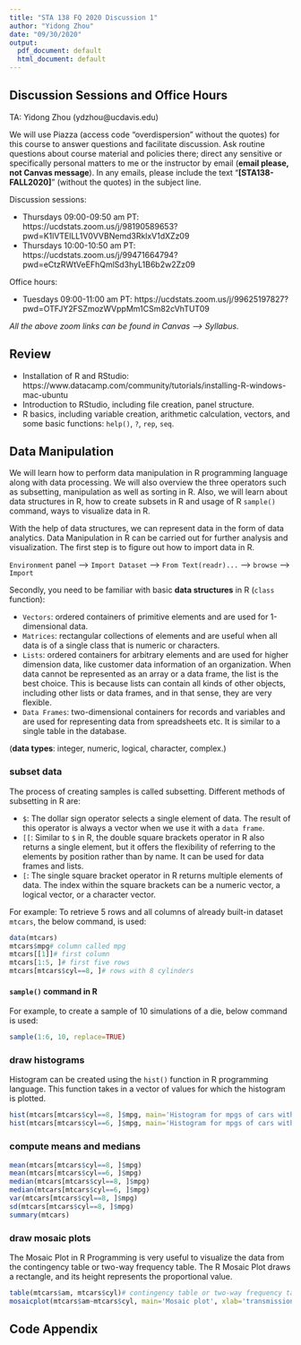 ```yaml
---
title: "STA 138 FQ 2020 Discussion 1"
author: "Yidong Zhou"
date: "09/30/2020"
output:
  pdf_document: default
  html_document: default
---
```


## Discussion Sessions and Office Hours

TA: Yidong Zhou (ydzhou@ucdavis.edu)

We will use Piazza (access code "overdispersion" without the quotes) for this course to answer questions and facilitate discussion. Ask routine questions about course material and policies there; direct any sensitive or specifically personal matters to me or the instructor by email (**email please, not Canvas message**). In any emails, please include the text "**[STA138-FALL2020]**" (without the quotes) in the subject line.

Discussion sessions: 

- Thursdays 09:00-09:50 am PT: https://ucdstats.zoom.us/j/98190589653?pwd=K1lVTElLL1V0VVBNemd3RklxV1dXZz09
- Thursdays 10:00-10:50 am PT: https://ucdstats.zoom.us/j/99471664794?pwd=eCtzRWtVeEFhQmlSd3hyL1B6b2w2Zz09

Office hours: 

- Tuesdays 09:00-11:00 am PT: https://ucdstats.zoom.us/j/99625197827?pwd=OTFJY2FSZmozWVppMm1CSm82cVhTUT09

*All the above zoom links can be found in Canvas --> Syllabus.*

## Review

- Installation of R and RStudio: https://www.datacamp.com/community/tutorials/installing-R-windows-mac-ubuntu
- Introduction to RStudio, including file creation, panel structure.
- R basics, including variable creation, arithmetic calculation, vectors, and some basic functions: `help()`, `?`, `rep`, `seq`.

## Data Manipulation

We will learn how to perform data manipulation in R programming language along with data processing. We will also overview the three operators such as subsetting, manipulation as well as sorting in R. Also, we will learn about data structures in R, how to create subsets in R and usage of R `sample()` command, ways to visualize data in R.

With the help of data structures, we can represent data in the form of data analytics. Data Manipulation in R can be carried out for further analysis and visualization. The first step is to figure out how to import data in R.

`Environment` panel --> `Import Dataset` --> `From Text(readr)...` --> `browse` --> `Import`

Secondly, you need to be familiar with basic **data structures** in R (`class` function):

- `Vectors`: ordered containers of primitive elements and are used for 1-dimensional data.
- `Matrices`: rectangular collections of elements and are useful when all data is of a single class that is numeric or characters.
- `Lists`: ordered containers for arbitrary elements and are used for higher dimension data, like customer data information of an organization. When data cannot be represented as an array or a data frame, the list is the best choice. This is because lists can contain all kinds of other objects, including other lists or data frames, and in that sense, they are very flexible.
- `Data Frames`: two-dimensional containers for records and variables and are used for representing data from spreadsheets etc. It is similar to a single table in the database.

(**data types**: integer, numeric, logical, character, complex.)

### subset data

The process of creating samples is called subsetting. Different methods of subsetting in R are:

- `$`: The dollar sign operator selects a single element of data. The result of this operator is always a vector when we use it with a `data frame`.
- `[[`: Similar to `$` in R, the double square brackets operator in R also returns a single element, but it offers the flexibility of referring to the elements by position rather than by name. It can be used for data frames and lists.
- `[`: The single square bracket operator in R returns multiple elements of data. The index within the square brackets can be a numeric vector, a logical vector, or a character vector.

For example: To retrieve 5 rows and all columns of already built-in dataset `mtcars`, the below command, is used:

```r
data(mtcars)
mtcars$mpg# column called mpg
mtcars[[1]]# first column
mtcars[1:5, ]# first five rows
mtcars[mtcars$cyl==8, ]# rows with 8 cylinders
```

#### `sample()` command in R

For example, to create a sample of 10 simulations of a die, below command is used:

```r
sample(1:6, 10, replace=TRUE)
```

### draw histograms

Histogram can be created using the `hist()` function in R programming language. This function takes in a vector of values for which the histogram is plotted.

```r
hist(mtcars[mtcars$cyl==8, ]$mpg, main='Histogram for mpgs of cars with 8 cylinders', xlab='mpg')
hist(mtcars[mtcars$cyl==6, ]$mpg, main='Histogram for mpgs of cars with 6 cylinders', xlab='mpg')
```

### compute means and medians

```r
mean(mtcars[mtcars$cyl==8, ]$mpg)
mean(mtcars[mtcars$cyl==6, ]$mpg)
median(mtcars[mtcars$cyl==8, ]$mpg)
median(mtcars[mtcars$cyl==6, ]$mpg)
var(mtcars[mtcars$cyl==8, ]$mpg)
sd(mtcars[mtcars$cyl==8, ]$mpg)
summary(mtcars)
```

### draw mosaic plots

The Mosaic Plot in R Programming is very useful to visualize the data from the contingency table or two-way frequency table. The R Mosaic Plot draws a rectangle, and its height represents the proportional value.

```r
table(mtcars$am, mtcars$cyl)# contingency table or two-way frequency table
mosaicplot(mtcars$am~mtcars$cyl, main='Mosaic plot', xlab='transmission', ylab='cylinders')
```

## Code Appendix
```r
```
